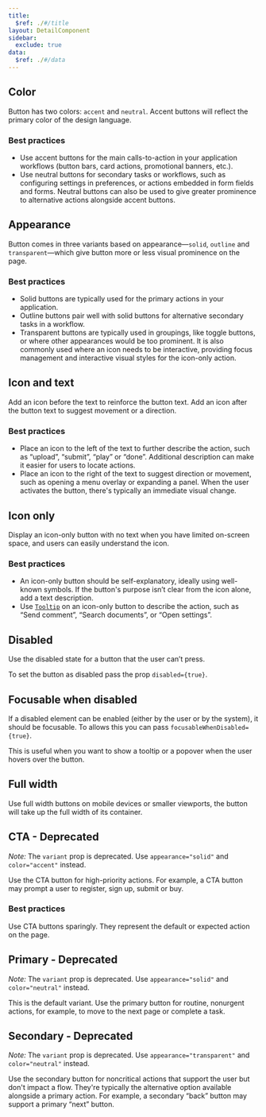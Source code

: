 ```yaml
---
title:
  $ref: ./#/title
layout: DetailComponent
sidebar:
  exclude: true
data:
  $ref: ./#/data
---
```


<LivePreviewControls>
<LivePreview componentName="button" exampleName="Color">

## Color

Button has two colors: `accent` and `neutral`. Accent buttons will reflect the primary color of the design language.

### Best practices

- Use accent buttons for the main calls-to-action in your application workflows (button bars, card actions, promotional banners, etc.).
- Use neutral buttons for secondary tasks or workflows, such as configuring settings in preferences, or actions embedded in form fields and forms. Neutral buttons can also be used to give greater prominence to alternative actions alongside accent buttons.

</LivePreview>
  
<LivePreview componentName="button" exampleName="Appearance">

## Appearance

Button comes in three variants based on appearance—`solid`, `outline` and `transparent`—which give button more or less visual prominence on the page.

### Best practices

- Solid buttons are typically used for the primary actions in your application.
- Outline buttons pair well with solid buttons for alternative secondary tasks in a workflow.
- Transparent buttons are typically used in groupings, like toggle buttons, or where other appearances would be too prominent. It is also commonly used where an icon needs to be interactive, providing focus management and interactive visual styles for the icon-only action.

</LivePreview>
  
<LivePreview componentName="button" exampleName="IconAndText">

## Icon and text

Add an icon before the text to reinforce the button text. Add an icon after the button text to suggest movement or a direction.

### Best practices

- Place an icon to the left of the text to further describe the action, such as “upload”, “submit”, “play” or “done”. Additional description can make it easier for users to locate actions.
- Place an icon to the right of the text to suggest direction or movement, such as opening a menu overlay or expanding a panel. When the user activates the button, there's typically an immediate visual change.

</LivePreview>

<LivePreview componentName="button" exampleName="IconOnly">

## Icon only

Display an icon-only button with no text when you have limited on-screen space, and users can easily understand the icon.

### Best practices

- An icon-only button should be self-explanatory, ideally using well-known symbols. If the button's purpose isn’t clear from the icon alone, add a text description.
- Use [`Tooltip`](../tooltip) on an icon-only button to describe the action, such as “Send comment”, “Search documents”, or “Open settings”.

</LivePreview>

<LivePreview componentName="button" exampleName="Disabled" >

## Disabled

Use the disabled state for a button that the user can’t press.

To set the button as disabled pass the prop `disabled={true}`.

</LivePreview>

<LivePreview componentName="button" exampleName="FocusableWhenDisabled" >

## Focusable when disabled

If a disabled element can be enabled (either by the user or by the system), it should be focusable. To allows this you can pass `focusableWhenDisabled={true}`.

This is useful when you want to show a tooltip or a popover when the user hovers over the button.

</LivePreview>

<LivePreview componentName="button" exampleName="FullWidth" >

## Full width

Use full width buttons on mobile devices or smaller viewports, the button will take up the full width of its container.

</LivePreview>
  
<LivePreview componentName="button" exampleName="CTA" displayName="CTA - Deprecated" >

## CTA - Deprecated

_Note:_ The `variant` prop is deprecated. Use `appearance="solid"` and `color="accent"` instead.

Use the CTA button for high-priority actions. For example, a CTA button may prompt a user to register, sign up, submit or buy.

### Best practices

Use CTA buttons sparingly. They represent the default or expected action on the page.

</LivePreview>

<LivePreview componentName="button" exampleName="Primary" displayName="Primary - Deprecated" >

## Primary - Deprecated

_Note:_ The `variant` prop is deprecated. Use `appearance="solid"` and `color="neutral"` instead.

This is the default variant. Use the primary button for routine, nonurgent actions, for example, to move to the next page or complete a task.

</LivePreview>

<LivePreview componentName="button" exampleName="Secondary" displayName="Secondary - Deprecated" >

## Secondary - Deprecated

_Note:_ The `variant` prop is deprecated. Use `appearance="transparent"` and `color="neutral"` instead.

Use the secondary button for noncritical actions that support the user but don't impact a flow. They're typically the alternative option available alongside a primary action. For example, a secondary “back” button may support a primary “next” button.

</LivePreview>
</LivePreviewControls>
